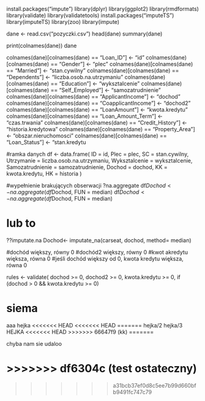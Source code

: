 
install.packages("impute")
library(dplyr)
library(ggplot2)
library(rmdformats)
library(validate)
library(validatetools)
install.packages("imputeTS")
library(imputeTS)
library(zoo)
library(impute)



dane <- read.csv("pozyczki.csv")
head(dane)
summary(dane)

print(colnames(dane))
dane

colnames(dane)[colnames(dane) == "Loan_ID"] <- "id"
colnames(dane)[colnames(dane) == "Gender"] <- "plec"
colnames(dane)[colnames(dane) == "Married"] <- "stan.cywilny"
colnames(dane)[colnames(dane) == "Dependents"] <- "liczba.osob.na.utrzymaniu"
colnames(dane)[colnames(dane) == "Education"] <- "wyksztalcenie"
colnames(dane)[colnames(dane) == "Self_Employed"] <- "samozatrudnienie"
colnames(dane)[colnames(dane) == "ApplicantIncome"] <- "dochod"
colnames(dane)[colnames(dane) == "CoapplicantIncome"] <- "dochod2"
colnames(dane)[colnames(dane) == "LoanAmount"] <- "kwota.kredytu"
colnames(dane)[colnames(dane) == "Loan_Amount_Term"] <- "czas.trwania"
colnames(dane)[colnames(dane) == "Credit_History"] <- "historia.kredytowa"
colnames(dane)[colnames(dane) == "Property_Area"] <- "obszar.nieruchomosci"
colnames(dane)[colnames(dane) == "Loan_Status"] <- "stan.kredytu


#ramka danych
df <- data.frame(
  ID = id,
  Plec = plec,
  SC = stan.cywilny,
  Utrzymanie = liczba.osob.na.utrzymaniu,
  Wyksztalcenie = wyksztalcenie,
  Samozatrudnienie = samozatrudnienie,
  Dochod = dochod,
  KK = kwota.kredytu,
  HK = historia
)


#wypełnienie brakujących obserwacji 
?na.aggregate
df$Dochod <- na.aggregate(df$Dochod, FUN = median)
df$Dochod <- na.aggregate(df$Dochod, FUN = median)


# lub to 
??imputate.na
Dochod<- imputate_na(carseat, dochod, method= median) 

#dochód większy, równy 0
#dochód2 większy, równy 0
#kwot akredytu większa, równa 0
#jeśli dochód większy od 0, kwota kredytu większa, równa 0  

rules <- validate( 
  dochod >= 0,
  dochod2 >= 0,
  kwota.kredytu >= 0,
  if (dochod > 0 && kwota.kredytu >= 0)

# siema
aaa
hejka
<<<<<<< HEAD
<<<<<<< HEAD
=======
hejka/2
hejka/3
HEJKA
<<<<<<< HEAD
>>>>>>> 66647f9 (kk)
=======

chyba nam sie udaloo

>>>>>>> df6304c (test ostateczny)
=======

>>>>>>> a31bcb37ef0d8c5ee7b99d660bfb9491fc747c79
